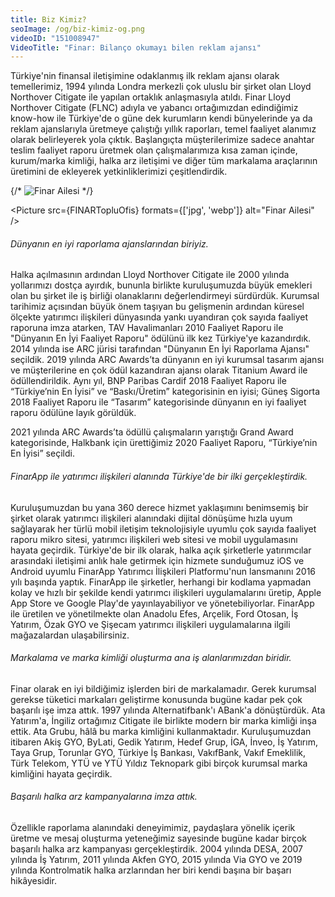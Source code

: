 ```yaml
---
title: Biz Kimiz?
seoImage: /og/biz-kimiz-og.png
videoID: "151008947"
VideoTitle: "Finar: Bilanço okumayı bilen reklam ajansı"
---
```


Türkiye'nin finansal iletişimine odaklanmış ilk reklam ajansı olarak temellerimiz, 1994 yılında Londra merkezli çok uluslu bir şirket olan Lloyd Northover Citigate ile yapılan ortaklık anlaşmasıyla atıldı. Finar Lloyd Northover Citigate (FLNC) adıyla ve yabancı ortağımızdan edindiğimiz know-how ile Türkiye'de o güne dek kurumların kendi bünyelerinde ya da reklam ajanslarıyla üretmeye çalıştığı yıllık raporları, temel faaliyet alanımız olarak belirleyerek yola çıktık. Başlangıçta müşterilerimize sadece anahtar teslim faaliyet raporu üretmek olan çalışmalarımıza kısa zaman içinde, kurum/marka kimliği, halka arz iletişimi ve diğer tüm markalama araçlarının üretimini de ekleyerek yetkinliklerimizi çeşitlendirdik.

{/* ![Finar Ailesi](/src/images/FINARTopluOfis.jpg) */}

<Picture src={FINARTopluOfis} formats={['jpg', 'webp']} alt="Finar Ailesi" />

###### Dünyanın en iyi raporlama ajanslarından biriyiz.

Halka açılmasının ardından Lloyd Northover Citigate ile 2000 yılında yollarımızı dostça ayırdık, bununla birlikte kuruluşumuzda büyük emekleri olan bu şirket ile iş birliği olanaklarını değerlendirmeyi sürdürdük. Kurumsal tarihimiz açısından büyük önem taşıyan bu gelişmenin ardından küresel ölçekte yatırımcı ilişkileri dünyasında yankı uyandıran çok sayıda faaliyet raporuna imza atarken, TAV Havalimanları 2010 Faaliyet Raporu ile "Dünyanın En İyi Faaliyet Raporu" ödülünü ilk kez Türkiye'ye kazandırdık. 2014 yılında ise ARC jürisi tarafından "Dünyanın En İyi Raporlama Ajansı" seçildik. 2019 yılında ARC Awards’ta dünyanın en iyi kurumsal tasarım ajansı ve müşterilerine en çok ödül kazandıran ajansı olarak Titanium Award ile ödüllendirildik. Aynı yıl, BNP Paribas Cardif 2018 Faaliyet Raporu ile “Türkiye’nin En İyisi” ve “Baskı/Üretim” kategorisinin en iyisi; Güneş Sigorta 2018 Faaliyet Raporu ile “Tasarım” kategorisinde dünyanın en iyi faaliyet raporu ödülüne layık görüldük.

2021 yılında ARC Awards’ta ödüllü çalışmaların yarıştığı Grand Award kategorisinde, Halkbank için ürettiğimiz 2020 Faaliyet Raporu, “Türkiye’nin En İyisi” seçildi.

###### FinarApp ile yatırımcı ilişkileri alanında Türkiye'de bir ilki gerçekleştirdik.

Kuruluşumuzdan bu yana 360 derece hizmet yaklaşımını benimsemiş bir şirket olarak yatırımcı ilişkileri alanındaki dijital dönüşüme hızla uyum sağlayarak her türlü mobil iletişim teknolojisiyle uyumlu çok sayıda faaliyet raporu mikro sitesi, yatırımcı ilişkileri web sitesi ve mobil uygulamasını hayata geçirdik. Türkiye'de bir ilk olarak, halka açık şirketlerle yatırımcılar arasındaki iletişimi anlık hale getirmek için hizmete sunduğumuz iOS ve Android uyumlu FinarApp Yatırımcı İlişkileri Platformu'nun lansmanını 2016 yılı başında yaptık. FinarApp ile şirketler, herhangi bir kodlama yapmadan kolay ve hızlı bir şekilde kendi yatırımcı ilişkileri uygulamalarını üretip, Apple App Store ve Google Play'de yayınlayabiliyor ve yönetebiliyorlar. FinarApp ile üretilen ve yönetilmekte olan Anadolu Efes, Arçelik, Ford Otosan, İş Yatırım, Özak GYO ve Şişecam yatırımcı ilişkileri uygulamalarına ilgili mağazalardan ulaşabilirsiniz.

###### Markalama ve marka kimliği oluşturma ana iş alanlarımızdan biridir.

Finar olarak en iyi bildiğimiz işlerden biri de markalamadır. Gerek kurumsal gerekse tüketici markaları geliştirme konusunda bugüne kadar pek çok başarılı işe imza attık. 1997 yılında Alternatifbank'ı ABank'a dönüştürdük. Ata Yatırım'a, İngiliz ortağımız Citigate ile birlikte modern bir marka kimliği inşa ettik. Ata Grubu, hâlâ bu marka kimliğini kullanmaktadır. Kuruluşumuzdan itibaren Akiş GYO, ByLati, Gedik Yatırım, Hedef Grup, İGA, İnveo, İş Yatırım, Taya Grup, Torunlar GYO, Türkiye İş Bankası, VakıfBank, Vakıf Emeklilik, Türk Telekom, YTÜ ve YTÜ Yıldız Teknopark gibi birçok kurumsal marka kimliğini hayata geçirdik.

###### Başarılı halka arz kampanyalarına imza attık.

Özellikle raporlama alanındaki deneyimimiz, paydaşlara yönelik içerik üretme ve mesaj oluşturma yeteneğimiz sayesinde bugüne kadar birçok başarılı halka arz kampanyası gerçekleştirdik. 2004 yılında DESA, 2007 yılında İş Yatırım, 2011 yılında Akfen GYO, 2015 yılında Via GYO ve 2019 yılında Kontrolmatik halka arzlarından her biri kendi başına bir başarı hikâyesidir.
